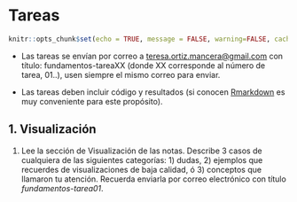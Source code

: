 # Tareas {-}

```r
knitr::opts_chunk$set(echo = TRUE, message = FALSE, warning=FALSE, cache =TRUE)
```

* Las tareas se envían por correo a <teresa.ortiz.mancera@gmail.com> con título: 
fundamentos-tareaXX (donde XX corresponde al número de tarea, 01..), usen siempre el mismo correo para enviar. 

* Las tareas deben incluir código y resultados (si conocen [Rmarkdown](https://rmarkdown.rstudio.com) es muy conveniente para este propósito).

## 1. Visualización {-}

1. Lee la sección de Visualización de las notas. Describe 3 casos de cualquiera
de las siguientes categorías: 1) dudas, 2) ejemplos que recuerdes de visualizaciones de baja calidad, ó 3) conceptos que llamaron tu atención. Recuerda enviarla por
correo electrónico con título *fundamentos-tarea01*.